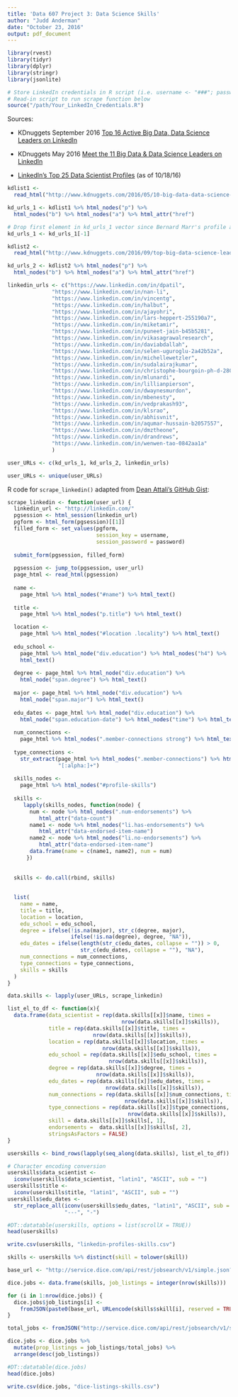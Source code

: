 ```yaml
---
title: 'Data 607 Project 3: Data Science Skills'
author: "Judd Anderman"
date: "October 23, 2016"
output: pdf_document
---
```


```r
library(rvest)
library(tidyr)
library(dplyr)
library(stringr)
library(jsonlite)
```

```r
# Store LinkedIn credentials in R script (i.e. username <- "###"; password <- "###") 
# Read-in script to run scrape function below
source("/path/Your_LinkedIn_Credentials.R")
```

Sources: 
  
  * KDnuggets September 2016 [Top 16 Active Big Data, Data Science Leaders on LinkedIn](http://www.kdnuggets.com/2016/09/top-big-data-science-leaders-linkedin.html)
  
  * KDnuggets May 2016 [Meet the 11 Big Data & Data Science Leaders on LinkedIn](http://www.kdnuggets.com/2016/05/10-big-data-data-science-leaders-linkedin.html)
  
  * [LinkedIn's Top 25 Data Scientist Profiles](https://www.linkedin.com/title/data-scientist) (as of 10/18/16)

```r
kdlist1 <- 
  read_html("http://www.kdnuggets.com/2016/05/10-big-data-data-science-leaders-linkedin.html")

kd_urls_1 <- kdlist1 %>% html_nodes("p") %>% 
  html_nodes("b") %>% html_nodes("a") %>% html_attr("href")

# Drop first element in kd_urls_1 vector since Bernard Marr's profile address is in kd_urls_2
kd_urls_1 <- kd_urls_1[-1]

kdlist2 <- 
  read_html("http://www.kdnuggets.com/2016/09/top-big-data-science-leaders-linkedin.html")

kd_urls_2 <- kdlist2 %>% html_nodes("p") %>% 
  html_nodes("b") %>% html_nodes("a") %>% html_attr("href")

linkedin_urls <- c("https://www.linkedin.com/in/dpatil",
              "https://www.linkedin.com/in/nan-li",
              "https://www.linkedin.com/in/vincentg",
              "https://www.linkedin.com/in/halbut",
              "https://www.linkedin.com/in/ajayohri",
              "https://www.linkedin.com/in/lars-heppert-255190a7",
              "https://www.linkedin.com/in/miketamir",
              "https://www.linkedin.com/in/puneet-jain-b45b5281",
              "https://www.linkedin.com/in/vikasagrawalresearch",
              "https://www.linkedin.com/in/daviabdallah",
              "https://www.linkedin.com/in/selen-uguroglu-2a42b52a",
              "https://www.linkedin.com/in/michellewetzler",
              "https://www.linkedin.com/in/sudalairajkumar",
              "https://www.linkedin.com/in/christophe-bourgoin-ph-d-280b66",
              "https://www.linkedin.com/in/mlunardi",
              "https://www.linkedin.com/in/lillianpierson",
              "https://www.linkedin.com/in/dwaynesmurdon",
              "https://www.linkedin.com/in/mbenesty",
              "https://www.linkedin.com/in/vedprakash93",
              "https://www.linkedin.com/in/klsrao",
              "https://www.linkedin.com/in/abhisvnit",
              "https://www.linkedin.com/in/aqumar-hussain-b2057557",
              "https://www.linkedin.com/in/dmztheone",
              "https://www.linkedin.com/in/drandrews",
              "https://www.linkedin.com/in/wenwen-tao-0842aa1a"
              )

user_URLs <- c(kd_urls_1, kd_urls_2, linkedin_urls)

user_URLs <- unique(user_URLs)
```

R code for `scrape_linkedin()` adapted from [Dean Attali's GitHub Gist](https://gist.github.com/daattali/3868f67e60f477c8c0f0):

```r
scrape_linkedin <- function(user_url) {
  linkedin_url <- "http://linkedin.com/"
  pgsession <- html_session(linkedin_url) 
  pgform <- html_form(pgsession)[[1]]
  filled_form <- set_values(pgform,
                            session_key = username, 
                            session_password = password)
  
  submit_form(pgsession, filled_form)
  
  pgsession <- jump_to(pgsession, user_url)
  page_html <- read_html(pgsession)
  
  name <-
    page_html %>% html_nodes("#name") %>% html_text()
  
  title <-
    page_html %>% html_nodes("p.title") %>% html_text()

  location <-
    page_html %>% html_nodes("#location .locality") %>% html_text()
  
  edu_school <- 
    page_html %>% html_node("div.education") %>% html_nodes("h4") %>% 
    html_text()
  
  degree <- page_html %>% html_node("div.education") %>%
    html_node("span.degree") %>% html_text()
  
  major <- page_html %>% html_node("div.education") %>% 
    html_node("span.major") %>% html_text()
  
  edu_dates <- page_html %>% html_node("div.education") %>% 
    html_node("span.education-date") %>% html_nodes("time") %>% html_text()
  
  num_connections <-
    page_html %>% html_nodes(".member-connections strong") %>% html_text()
  
  type_connections <-
    str_extract(page_html %>% html_nodes(".member-connections") %>% html_text(),
                "[:alpha:]+")
  
  skills_nodes <-
    page_html %>% html_nodes("#profile-skills")
  
  skills <-
     lapply(skills_nodes, function(node) {
       num <- node %>% html_nodes(".num-endorsements") %>%
          html_attr("data-count")
       name1 <- node %>% html_nodes("li.has-endorsements") %>% 
          html_attr("data-endorsed-item-name")
       name2 <- node %>% html_nodes("li.no-endorsements") %>% 
          html_attr("data-endorsed-item-name")
       data.frame(name = c(name1, name2), num = num)
      })
  
  
  skills <- do.call(rbind, skills)
  
  
  list(
    name = name,
    title = title,
    location = location,
    edu_school = edu_school,
    degree = ifelse(!is.na(major), str_c(degree, major), 
                    ifelse(!is.na(degree), degree, "NA")),
    edu_dates = ifelse(length(str_c(edu_dates, collapse = "")) > 0, 
                       str_c(edu_dates, collapse = ""), "NA"),
    num_connections = num_connections,
    type_connections = type_connections,
    skills = skills
  ) 
}
```

```r
data.skills <- lapply(user_URLs, scrape_linkedin)
```

```r
list_el_to_df <- function(x){
  data.frame(data_scientist = rep(data.skills[[x]]$name, times =
                                    nrow(data.skills[[x]]$skills)),
             title = rep(data.skills[[x]]$title, times =
                           nrow(data.skills[[x]]$skills)),
             location = rep(data.skills[[x]]$location, times =
                              nrow(data.skills[[x]]$skills)),
             edu_school = rep(data.skills[[x]]$edu_school, times =
                                nrow(data.skills[[x]]$skills)),
             degree = rep(data.skills[[x]]$degree, times = 
                            nrow(data.skills[[x]]$skills)),
             edu_dates = rep(data.skills[[x]]$edu_dates, times =
                               nrow(data.skills[[x]]$skills)),
             num_connections = rep(data.skills[[x]]$num_connections, times =
                                     nrow(data.skills[[x]]$skills)),
             type_connections = rep(data.skills[[x]]$type_connections, times =
                                      nrow(data.skills[[x]]$skills)),
             skill = data.skills[[x]]$skills[, 1],
             endorsements =  data.skills[[x]]$skills[, 2],
             stringsAsFactors = FALSE)
}

userskills <- bind_rows(lapply(seq_along(data.skills), list_el_to_df))

# Character encoding conversion
userskills$data_scientist <- 
  iconv(userskills$data_scientist, "latin1", "ASCII", sub = "")
userskills$title <- 
  iconv(userskills$title, "latin1", "ASCII", sub = "")
userskills$edu_dates <- 
  str_replace_all(iconv(userskills$edu_dates, "latin1", "ASCII", sub = "-"), 
                  "---", "-")

#DT::datatable(userskills, options = list(scrollX = TRUE))
head(userskills)

write.csv(userskills, "linkedin-profiles-skills.csv")
```

```r
skills <- userskills %>% distinct(skill = tolower(skill))
```

```r
base_url <- "http://service.dice.com/api/rest/jobsearch/v1/simple.json?skill="

dice.jobs <- data.frame(skills, job_listings = integer(nrow(skills)))

for (i in 1:nrow(dice.jobs)) {
  dice.jobs$job_listings[i] <- 
    fromJSON(paste0(base_url, URLencode(skills$skill[i], reserved = TRUE)))$count
}

total_jobs <- fromJSON("http://service.dice.com/api/rest/jobsearch/v1/simple.json")$count

dice.jobs <- dice.jobs %>% 
  mutate(prop_listings = job_listings/total_jobs) %>% 
  arrange(desc(job_listings))

#DT::datatable(dice.jobs)
head(dice.jobs)

write.csv(dice.jobs, "dice-listings-skills.csv")
```
